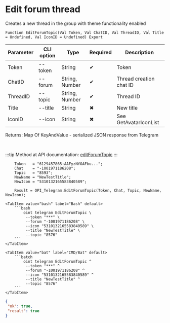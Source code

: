﻿---
sidebar_position: 3
---


# Edit forum thread
 Creates a new thread in the group with theme functionality enabled



`Function EditForumTopic(Val Token, Val ChatID, Val ThreadID, Val Title = Undefined, Val IconID = Undefined) Export`

  | Parameter | CLI option | Type | Required | Description |
  |-|-|-|-|-|
  | Token | --token | String | &#x2714; | Token |
  | ChatID | --forum | String, Number | &#x2714; | Thread creation chat ID |
  | ThreadID | --topic | String, Number | &#x2714; | Thread ID |
  | Title | --title | String | &#x2716; | New title |
  | IconID | --icon | String | &#x2716; | See GetAvatarIconList |

  
  Returns:  Map Of KeyAndValue - serialized JSON response from Telegram

<br/>

:::tip
Method at API documentation: [editForumTopic](https://core.telegram.org/bots/api#editforumtopic)
:::
<br/>



```bsl title="1C:Enterprise/OneScript code example"
    Token   = "6129457865:AAFyzNYOAFbu...";
    Chat    = "-1001971186208";
    Topic   = "8593";
    NewName = "NewTestTitle";
    NewIcon = "5310132165583840589";

    Result = OPI_Telegram.EditForumTopic(Token, Chat, Topic, NewName, NewIcon);
```
 

 <Tabs>
  
    <TabItem value="bash" label="Bash" default>
        ```bash
            oint telegram EditForumTopic \
             --token "***" \
             --forum "-1001971186208" \
             --icon "5310132165583840589" \
             --title "NewTestTitle" \
             --topic "8576"
        ```
    </TabItem>
  
    <TabItem value="bat" label="CMD/Bat" default>
        ```batch
            oint telegram EditForumTopic ^
             --token "***" ^
             --forum "-1001971186208" ^
             --icon "5310132165583840589" ^
             --title "NewTestTitle" ^
             --topic "8576"
        ```
    </TabItem>
</Tabs>


```json title="Result"
{
 "ok": true,
 "result": true
}
```
